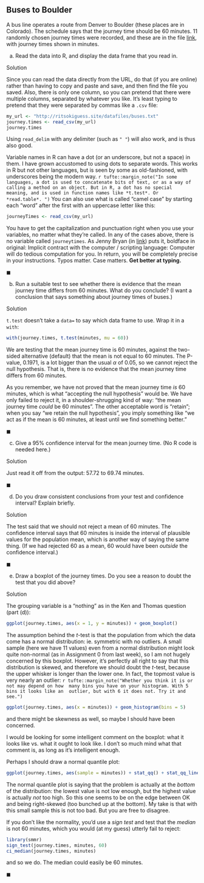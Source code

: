 ##  Buses to Boulder


 A bus line operates a route from Denver to Boulder (these
places are in Colorado). The
schedule says that the journey time should be 60 minutes. 11
randomly chosen journey times were recorded, and these are in the
file [link](http://ritsokiguess.site/datafiles/buses.txt), with
journey times shown in minutes.


(a) Read the data into R, and display the data frame that you
read in.
 
Solution


Since you can read the data directly from the URL, do that (if
you are online) rather than having to copy and paste and save,
and then find the file you saved.
Also, there is only one column, so you can pretend that there
were multiple columns, separated by whatever you like. It's least
typing to pretend that they were separated by commas like a
`.csv` file:
```r
my_url <- "http://ritsokiguess.site/datafiles/buses.txt"
journey.times <- read_csv(my_url)
journey.times
```

       

Using `read_delim` with any delimiter (such as `" "`)
will also work, and is thus also good.

Variable names in R can have a dot (or an underscore, but not a space)
in them. I have grown accustomed to using dots to separate words. This
works in R but not other languages, but is seen by some as
old-fashioned, with underscores being the modern way.
`r tufte::margin_note("In some  languages, a dot is used to concatenate bits of text, or as a way of  calling a method on an object. But in R, a dot has no special  meaning, and is used in function names like *t.test*. Or  *read.table*. ")` 
You can also use what is called "camel case" 
by starting each "word" after the first with an uppercase
letter like this:

```r
journeyTimes <- read_csv(my_url)
```

 

You have to get the capitalization and punctuation right when you use your variables,
no matter what they're called. In any of the cases above, there is no
variable called `journeytimes`.  As Jenny Bryan (in
[link](http://www.stat.ubc.ca/~jenny/STAT545A/block01_basicsWorkspaceWorkingDirProject.html)) 
puts it, boldface in original:
Implicit contract with the computer / scripting language: Computer
will do tedious computation for you. In return, you will be
completely precise in your instructions. Typos matter. Case
matters. **Get better at typing.** 
 
$\blacksquare$

(b) Run a suitable test to see whether there is evidence that
the mean journey time differs from 60 minutes. What do you
conclude? (I want a conclusion that says something about journey
times of buses.)
 
Solution


`t.test` doesn't take a `data=` to say which
data frame to use. Wrap it in a `with`:
```r
with(journey.times, t.test(minutes, mu = 60))
```

       

We are testing that the mean journey time is 60 minutes, against the
two-sided alternative (default) that the mean is not equal to 60 minutes. The
P-value, 0.1971, is a lot bigger than the usual $\alpha$ of 0.05, so we cannot
reject the null hypothesis. That is, there is no evidence that the
mean journey time differs from 60 minutes.

As you remember, we have not proved that the mean journey time
*is* 60 minutes, which is what "accepting the null hypothesis"
would be. We have only failed to reject it, in a shoulder-shrugging
kind of way: "the mean journey time *could* be 60 minutes". The
other acceptable word is "retain"; when you say "we retain the null hypothesis", you imply something 
like "we act as if the mean is 60 minutes, at least until we find something better."
 
$\blacksquare$

(c) Give a 95\% confidence interval for the mean journey
time. (No R code is needed here.)
 
Solution


Just read it off from the output: 57.72 to 69.74 minutes.
 
$\blacksquare$

(d) Do you draw consistent conclusions from your test and
confidence interval? Explain briefly.
 
Solution


The test said that we should not reject a mean of 60
minutes. The confidence interval says that 60 minutes is inside
the interval of plausible values for the population mean, which
is another way of saying the same thing. (If we had rejected 60
as a mean, 60 would have been *outside* the confidence interval.)
 
$\blacksquare$

(e) Draw a boxplot of the journey times. Do you see a reason
to doubt the test that you did above?
 
Solution

 The grouping variable is a
"nothing" as in the Ken and Thomas question (part (d)):
```r
ggplot(journey.times, aes(x = 1, y = minutes)) + geom_boxplot()
```

       

The assumption behind the $t$-test is that the population from which
the data come has a normal distribution: ie.\ symmetric with no
outliers. A small sample (here we have 11 values) even from a normal
distribution might look quite non-normal (as in Assignment 0 from last
week), so I am not hugely concerned by this boxplot. However, it's
perfectly all right to say that this distribution is skewed, and
therefore we should doubt the $t$-test, because the upper whisker is
longer than the lower one. In fact, the topmost value is very nearly
an outlier:
`r tufte::margin_note("Whether you think it is or not may depend on how  many bins you have on your histogram. With 5 bins it looks like an  outlier, but with 6 it does not. Try it and see.")`

```r
ggplot(journey.times, aes(x = minutes)) + geom_histogram(bins = 5)
```

 

and there might be skewness as well, so maybe I should have been concerned.

I would be looking for some intelligent comment on the boxplot: what it
looks like vs.\ what it ought to look like. I don't so much mind what
that comment is, as long as it's intelligent enough.

Perhaps I should draw a normal quantile plot:

```r
ggplot(journey.times, aes(sample = minutes)) + stat_qq() + stat_qq_line()
```

 

The normal quantile plot is saying that the problem is actually at the
*bottom* of the distribution: the lowest value is not low enough,
but the highest value is actually *not* too high. So this one
seems to be on the edge between OK and being right-skewed (too bunched
up at the bottom). My take is that with this small sample this is not
too bad. But you are free to disagree.

If you don't like the normality, you'd use a *sign test* and test
that the *median* is not 60 minutes, which you would (at my
guess) utterly fail to reject:

```r
library(smmr)
sign_test(journey.times, minutes, 60)
ci_median(journey.times, minutes)
```

 

and so we do. The median could easily be 60 minutes.
 
$\blacksquare$




